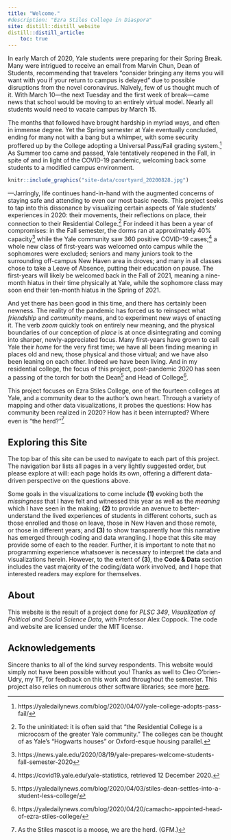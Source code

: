 ```yaml
---
title: "Welcome."
#description: "Ezra Stiles College in Diaspora"
site: distill::distill_website
distill::distill_article:
    toc: true
---
```


In early March of 2020, Yale students were preparing for their Spring Break. Many were intrigued to receive an email from Marvin Chun, Dean of Students, recommending that travelers "consider bringing any items you will want with you if your return to campus is delayed" due to possible disruptions from the novel coronavirus. Naïvely, few of us thought much of it. With March 10—the next Tuesday and the first week of break—came news that school would be moving to an entirely virtual model. Nearly all students would need to vacate campus by March 15.

The months that followed have brought hardship in myriad ways, and often in immense degree. Yet the Spring semester at Yale eventually concluded, ending for many not with a bang but a whimper, with some security proffered up by the College adopting a Universal Pass/Fail grading system.^[https://yaledailynews.com/blog/2020/04/07/yale-college-adopts-pass-fail/] As Summer too came and passed, Yale tentatively reopened in the Fall, in spite of and in light of the COVID-19 pandemic, welcoming back some students to a modified campus environment.

```r
knitr::include_graphics("site-data/courtyard_20200828.jpg")
```

—Jarringly, life continues hand-in-hand with the augmented concerns of staying safe and attending to even our most basic needs. This project seeks to tap into this dissonance by visualizing certain aspects of Yale students' experiences in 2020: their movements, their reflections on place, their connection to their Residential College.^[To the uninitiated: it is often said that "the Residential College is a microcosm of the greater Yale community." The colleges can be thought of as Yale's “Hogwarts houses” or Oxford-esque housing parallel.] For indeed it has been a year of compromises: in the Fall semester, the dorms ran at approximately 40% capacity^[https://news.yale.edu/2020/08/19/yale-prepares-welcome-students-fall-semester-2020] while the Yale community saw 360 positive COVID-19 cases;^[https://covid19.yale.edu/yale-statistics, retrieved 12 December 2020.] a whole new class of first-years was welcomed onto campus while the sophomores were excluded; seniors and many juniors took to the surrounding off-campus New Haven area in droves; and many in all classes chose to take a Leave of Absence, putting their education on pause. The first-years will likely be welcomed back in the Fall of 2021, meaning a nine-month hiatus in their time physically at Yale, while the sophomore class may soon end their ten-month hiatus in the Spring of 2021.

And yet there has been good in this time, and there has certainly been newness. The reality of the pandemic has forced us to reinspect what *friendship* and *community* means, and to experiment new ways of enacting it. The verb *zoom* quickly took on entirely new meaning, and the physical boundaries of our conception of *place* is at once disintegrating and coming into sharper, newly-appreciated focus. Many first-years have grown to call Yale their *home* for the very first time; we have all been finding meaning in places old and new, those physical and those virtual; and we have also been leaning on each other. Indeed we have been living. And in my residential college, the focus of this project, post-pandemic 2020 has seen a passing of the torch for both the Dean^[https://yaledailynews.com/blog/2020/04/03/stiles-dean-settles-into-a-student-less-college/] and Head of College^[https://yaledailynews.com/blog/2020/04/20/camacho-appointed-head-of-ezra-stiles-college/].

This project focuses on Ezra Stiles College, one of the fourteen colleges at Yale, and a community dear to the author's own heart. Through a variety of mapping and other data visualizations, it probes the questions: How has community been realized in 2020? How has it been interrupted? Where even is "the herd?"^[As the Stiles mascot is a moose, we are the herd. (GFM.)]

## Exploring this Site

The top bar of this site can be used to navigate to each part of this project. The navigation bar lists all pages in a very lightly suggested order, but please explore at will: each page holds its own, offering a different data-driven perspective on the questions above.

Some goals in the visualizations to come include **(1)** evoking both the *missingness* that I have felt and witnessed this year as well as the *meaning* which I have seen in the making; **(2)** to provide an avenue to better-understand the lived experiences of students in different cohorts, such as those enrolled and those on leave, those in New Haven and those remote, or those in different years; and **(3)** to show transparently how this narrative has emerged through coding and data wrangling. I hope that this site may provide some of each to the reader. Further, it is important to note that no programming experience whatsoever is necessary to interpret the data and visualizations herein. However, to the extent of **(3)**, the **Code & Data** section includes the vast majority of the coding/data work involved, and I hope that interested readers may explore for themselves.

<!--## Reservations

Note about my own perspective as an on-campus student.

Also note about how this focuses on students, even though Stiles is so much more.

Reflect on limitations of this exploration and its representativeness of Stiles, and Yale, write large.
Lamentably, so much that this study can't get to. Food and housing security. Social network. Mentors. How have these pillars held up in 2020? —Yet, it still is couched in the oncoming wave of studies which investigate social/behavioral changes due to COVID-19, as well as the coerced movement or displacement of various demographics.-->

## About {.appendix}

This website is the result of a project done for *PLSC 349*, *Visualization of Political and Social Science Data*, with Professor Alex Coppock. The code and website are licensed under the MIT license.

## Acknowledgements {.appendix}

Sincere thanks to all of the kind survey respondents. This website would simply not have been possible without you! Thanks as well to Cleo O'brien-Udry, my TF, for feedback on this work and throughout the semester. This project also relies on numerous other software libraries; see more [here](libraries.html).